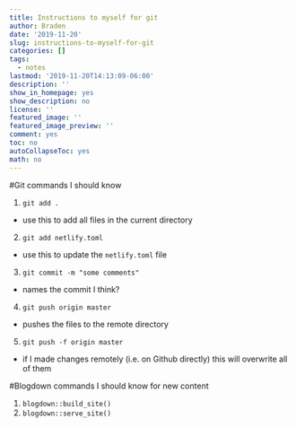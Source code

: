 ```yaml
---
title: Instructions to myself for git
author: Braden
date: '2019-11-20'
slug: instructions-to-myself-for-git
categories: []
tags:
  - notes
lastmod: '2019-11-20T14:13:09-06:00'
description: ''
show_in_homepage: yes
show_description: no
license: ''
featured_image: ''
featured_image_preview: ''
comment: yes
toc: no
autoCollapseToc: yes
math: no
---
```


<!--more-->

#Git commands I should know

1. `git add .`
- use this to add all files in the current directory
2. `git add netlify.toml`
- use this to update the `netlify.toml` file
3. `git commit -m "some comments"`
- names the commit I think?
4. `git push origin master`
- pushes the files to the remote directory
5. `git push -f origin master`
- if I made changes remotely (i.e. on Github directly) this will overwrite all of them

#Blogdown commands I should know for new content

1. `blogdown::build_site()`
2. `blogdown::serve_site()`